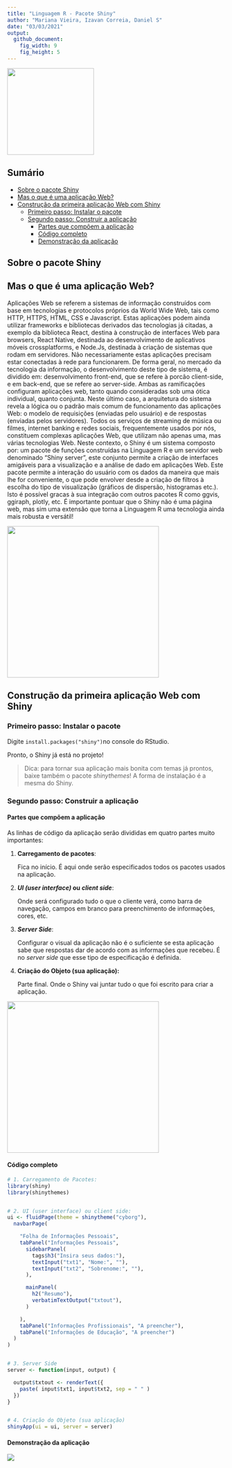 ```yaml
---
title: "Linguagem R - Pacote Shiny"
author: "Mariana Vieira, Izavan Correia, Daniel S"
date: "03/03/2021"
output:
  github_document:
    fig_width: 9
    fig_height: 5
---
```


<img src="./assets/shiny-logo.png" width="200">

## Sumário

- [Sobre o pacote Shiny](#Sobre-o-pacote-Shiny)
- [Mas o que é uma aplicação Web?](#Mas-o-que-é-uma-aplicação-Web?)
- [Construção da primeira aplicação Web com Shiny](#Construção-da-primeira-aplicação-Web-com-Shiny)
  - [Primeiro passo: Instalar o pacote](#Primeiro-passo:-Instalar-o-pacote)
  - [Segundo passo: Construir a aplicação](#Segundo-passo:-Construir-a-aplicação)
    - [Partes que compõem a aplicação](#Partes-que-compõem-a-aplicação)
    - [Código completo](#Código-completo)
    - [Demonstração da aplicação](#Demonstração-da-aplicação)



## Sobre o pacote Shiny



## Mas o que é uma aplicação Web?

Aplicações Web se referem a sistemas de informação construídos com base em tecnologias e protocolos próprios da World Wide Web, tais como HTTP, HTTPS, HTML, CSS e Javascript. Estas aplicações podem ainda utilizar frameworks e bibliotecas derivados das tecnologias já citadas, a exemplo da biblioteca React, destina à construção de interfaces Web para browsers, React Native, destinada ao desenvolvimento de aplicativos móveis crossplatforms, e Node.Js, destinada à criação de sistemas que rodam em servidores. Não necessariamente estas aplicações precisam estar conectadas à rede para funcionarem.
De forma geral, no mercado da tecnologia da informação, o desenvolvimento deste tipo de sistema, é dividido em: desenvolvimento front-end, que se refere à porcão client-side, e em back-end, que se refere ao server-side. Ambas as ramificações configuram aplicações web, tanto quando consideradas sob uma ótica individual, quanto conjunta. Neste último caso, a arquitetura do sistema revela a lógica ou o padrão mais comum de funcionamento das aplicações Web: o modelo de requisições (enviadas pelo usuário) e de respostas (enviadas pelos servidores). 
Todos os serviços de streaming de música ou filmes, internet banking e redes sociais, frequentemente usados por nós, constituem complexas aplicações Web, que utilizam não apenas uma, mas várias tecnologias Web.
Neste contexto, o Shiny é um sistema composto por: um pacote de funções construídas na Linguagem R e um servidor web denominado “Shiny server”, este conjunto permite a criação de interfaces amigáveis para a visualização e a análise de dado em aplicações Web. Este pacote permite a interação do usuário com os dados da maneira que mais lhe for conveniente, o que pode envolver desde a criação de filtros à escolha do tipo de visualização (gráficos de dispersão, histogramas etc.). Isto é possível gracas à sua integração com outros pacotes R como ggvis, ggiraph, plotly, etc.
É importante pontuar que o Shiny não é uma página web, mas sim uma extensão que torna a Linguagem R uma tecnologia ainda mais robusta e versátil!


<img src="./assets/software-engineer.gif" width="350">

## Construção da primeira aplicação Web com Shiny

### Primeiro passo: Instalar o pacote

Digite  `install.packages("shiny")`no console do RStudio.

Pronto, o Shiny já está no projeto!

> Dica: para tornar sua aplicação mais bonita com temas já prontos, baixe também o pacote *shinythemes*! A forma de instalação é a mesma do Shiny.

### Segundo passo: Construir a aplicação

#### Partes que compõem a aplicação

As linhas de código da aplicação serão divididas em quatro partes muito importantes: 

1. **Carregamento de pacotes**:

   Fica no início. É aqui onde serão especificados todos os pacotes usados na aplicação.

2. ***UI (user interface)* ou *client side***:

   Onde será configurado tudo o que o cliente verá, como barra de navegação, campos em branco para preenchimento de informações, cores, etc.

3. ***Server Side***:

   Configurar o visual da aplicação não é o suficiente se esta aplicação sabe que respostas dar de acordo com as informações que recebeu. É no *server side* que esse tipo de especificação é definida.

4. **Criação do Objeto (sua aplicação):**

   Parte final. Onde o Shiny vai juntar tudo o que foi escrito para criar a aplicação.

<img src="./assets/code-review.gif" width="350">

#### Código completo

```R
# 1. Carregamento de Pacotes:
library(shiny)
library(shinythemes)


# 2. UI (user interface) ou client side:
ui <- fluidPage(theme = shinytheme("cyborg"),
  navbarPage(

    "Folha de Informações Pessoais",
    tabPanel("Informações Pessoais",
      sidebarPanel(
        tags$h3("Insira seus dados:"),
        textInput("txt1", "Nome:", ""),
        textInput("txt2", "Sobrenome:", ""),
      ),

      mainPanel(
        h2("Resumo"),
        verbatimTextOutput("txtout"),
      )

    ),
    tabPanel("Informações Profissionais", "A preencher"),
    tabPanel("Informações de Educação", "A preencher")
  )
)


# 3. Server Side
server <- function(input, output) {

  output$txtout <- renderText({
    paste( input$txt1, input$txt2, sep = " " )
  })
}


# 4. Criação do Objeto (sua aplicação)
shinyApp(ui = ui, server = server)
```

#### Demonstração da aplicação

<img src="./assets/app-demonstration.gif">

